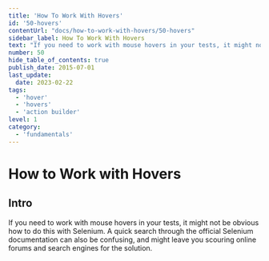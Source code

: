 ```yaml
---
title: 'How To Work With Hovers'
id: '50-hovers'
contentUrl: "docs/how-to-work-with-hovers/50-hovers"
sidebar_label: How To Work With Hovers
text: "If you need to work with mouse hovers in your tests, it might not be obvious how to do this with Selenium. A quick search through the official Selenium documentation can also be confusing, and might leave you scouring online forums and search engines for the solution."
number: 50
hide_table_of_contents: true
publish_date: 2015-07-01
last_update:
  date: 2023-02-22
tags:
  - 'hover'
  - 'hovers'
  - 'action builder'
level: 1
category:
  - 'fundamentals'
---
```


# How to Work with Hovers

## Intro

If you need to work with mouse hovers in your tests, it might not be obvious how to do this with Selenium. A quick search through the official Selenium documentation can also be confusing, and might leave you scouring online forums and search engines for the solution.


<DropdownMarkdown folderName='50-how-to-work-with-hovers' />
